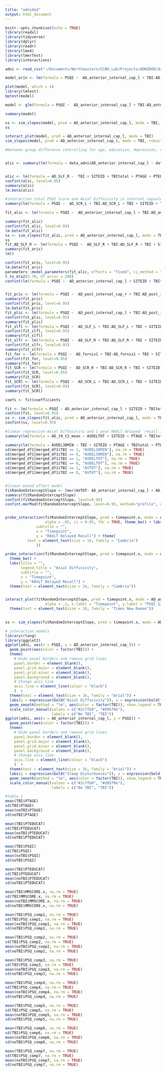 ```yaml
---
title: "adnidod"
output: html_document
---
```


```r
knitr::opts_chunk$set(echo = TRUE)
library(readxl)
library(tidyverse)
library(dplyr)
library(readr)
library(lme4)
library(lmerTest)
library(interactions)
```


```r

adni <- read_csv("~/Documents/Northeastern/CCBH_Lab/Projects/ADNIDOD/data/ADNIDOD_clean.csv")

model_orin <- lm(formula = PSQI ~  AD_anterior_internal_cap_l + TBI:AD_anterior_internal_cap_l + TBI + SITEID + TBItotal + PTAGE + PTEDUCAT + gdscore + capscurr + capslife + APOE4 + PTRACCAT, data = adni)

plot(model, which = 4)
library(lmtest)
bptest(model)

model <- glm(formula = PSQI ~  AD_anterior_internal_cap_l + TBI:AD_anterior_internal_cap_l + TBI + SITEID + TBItotal + PTAGE + PTEDUCAT + gdscore + capscurr + capslife + PTRACCAT, data = adni, family = Gamma())

summary(model)

ss <- sim_slopes(model, pred = AD_anterior_internal_cap_l, modx = TBI, robust = "HC3", control.fdr = TRUE, confint=TRUE)
ss

interact_plot(model, pred = AD_anterior_internal_cap_l, modx = TBI)
sim_slopes(model, pred = AD_anterior_internal_cap_l, modx = TBI, robust = "HC3", control.fdr = TRUE)

```


```r
#between group difference controlling for age, education, depression, current ptsd, lifetime ptsd, and site


alic <- summary(lm(formula = data_adni$AD_anterior_internal_cap_l ~ data_adni$TBI + data_adni$PTAGE + data_adni$PTEDUCAT + data_adni$PTRACE + data_adni$gdscore + data_adni$ptsdcurr  + data_adni$ptsdlife + data_adni$APOE4 + data_adni$SITEID))


alic <- lm(formula = AD_SLF_R ~  TBI + SITEID + TBItotal + PTAGE + PTEDUCAT + gdscore + capscurr + capslife + APOE4 + PTRACCAT, data = adni)
confint(alic, level=0.95)
summary(alic)
lm.beta(alic)

#interaction total PSQI score and Axial Diffusivity in internal capsule
summary(lm(formula = PSQI ~  AD_SCR_L + TBI:AD_SCR_L + TBI + SITEID + TBItotal + PTAGE + PTEDUCAT + gdscore + capscurr + capslife + APOE4 + PTRACCAT, data = ADNIDOD))

fit_alic <- lm(formula = PSQI ~  AD_anterior_internal_cap_l + TBI:AD_anterior_internal_cap_l + TBI + SITEID + TBItotal + PTAGE + PTEDUCAT + gdscore + capscurr + capslife + APOE4, data = ADNIDOD_clean)

summary(fit_alic)
confint(fit_alic, level=0.95)
lm.beta(fit_alic)
ss <- sim_slopes(fit_alic, pred = AD_anterior_internal_cap_l, modx = TBI, johnson_neyman = TRUE, control.fdr = TRUE, confint=TRUE,  data = ADNIDOD_clean)
ss
fit_AD_SLF_R <- lm(formula = PSQI ~  AD_SLF_R + TBI:AD_SLF_R + TBI + SITEID + TBItotal + PTAGE + PTEDUCAT + gdscore + capscurr + capslife + APOE4, data = ADNIDOD_clean)
summary(fit_aric)
lm()

confint(fit_aric, level=0.95)
lm.beta(fit_aric)
parameters::model_parameters(fit_alic, effects = "fixed", ci_method = "satterthwaite")
t_to_eta2(3.70, df_error = 208)
confint(lm(formula = PSQI ~  AD_anterior_internal_cap_l + SITEID + TBItotal + PTAGE + PTEDUCAT + gdscore + capscurr + capslife, data = TBI))


fit_pric <- lm(formula = PSQI ~  AD_post_internal_cap_r + TBI:AD_post_internal_cap_r + TBI + SITEID + TBItotal + PTAGE + PTEDUCAT + gdscore + capscurr + capslife + APOE4, data = ADNIDOD_clean)
summary(fit_pric)
confint(fit_pric, level=0.95)
lm.beta(fit_pric)
fit_plic <- lm(formula = PSQI ~  AD_post_internal_cap_l + TBI:AD_post_internal_cap_l + TBI + SITEID + TBItotal + PTAGE + PTEDUCAT + gdscore + capscurr + capslife + APOE4, data = ADNIDOD_clean)
confint(fit_plic, level=0.95)
summary(fit_plic)
fit_slfl <- lm(formula = PSQI ~  AD_SLF_L + TBI:AD_SLF_L + TBI + SITEID + TBItotal + PTAGE + PTEDUCAT + gdscore + capscurr + capslife + APOE4, data = ADNIDOD_clean)
confint(fit_slfl, level=0.95)
summary(fit_slfl)
fit_slfr <- lm(formula = PSQI ~  AD_SLF_R + TBI:AD_SLF_R + TBI + SITEID + TBItotal + PTAGE + PTEDUCAT + gdscore + capscurr + capslife + APOE4, data = ADNIDOD_clean)
confint(fit_slfr, level=0.95)
summary(fit_slfr)
fit_for <- lm(formula = PSQI ~  AD_fornix1 + TBI:AD_fornix1 + TBI + SITEID + TBItotal + PTAGE + PTEDUCAT + gdscore + capscurr + capslife + APOE4, data = ADNIDOD_clean)
confint(fit_for, level=0.95)
summary(fit_for)
fit_SCR <- lm(formula = PSQI ~  AD_SCR_R + TBI:AD_SCR_R + TBI + SITEID + TBItotal + PTAGE + PTEDUCAT + gdscore + capscurr + capslife + APOE4, data = ADNIDOD_clean)
confint(fit_SCR, level=0.95)
summary(fit_SCR)
fit_SCRl <- lm(formula = PSQI ~  AD_SCR_L + TBI:AD_SCR_L + TBI + SITEID + TBItotal + PTAGE + PTEDUCAT + gdscore + capscurr + capslife + APOE4, data = ADNIDOD_clean)
confint(fit_SCRl, level=0.95)
summary(fit_SCRl)

coefs <- fit$coefficients

fit <- lm(formula = PSQI ~ AD_anterior_internal_cap_l + SITEID + TBItotal + PTAGE + PTEDUCAT + gdscore + capscurr + capslife + APOE4, data = T1notbi)
confint(fit, level=0.95)
ss <- sim_slopes(fit_alic, pred = AD_anterior_internal_cap_l, modx = TBI, johnson_neyman = TRUE, control.fdr = TRUE,  data = TBI)
confint(ss, level=0.95)

#linear regression Axial Diffusivity and 1 year RAVLT delayed  recall in TBI
summary(lm(formula = AD_19_t2_mean ~ AVDELTOT + SITEID + PTAGE + TBItotal + PTEDUCAT + gdscore + ptsdcurr + ptsdlife + PTRACCAT, data = TBI_t2))

summary(lm(formula = AVDEL30MIN ~ TBI + SITEID + PTAGE + TBItotal + PTEDUCAT + gdscore + ptsdcurr + ptsdlife + PTRACCAT + APOE4, data = merged_df1))
sd(merged_df1[merged_df1$TBI == 1, "AVDEL30MIN"], na.rm = TRUE)
sd(merged_df1[merged_df1$TBI == 0, "AVDEL30MIN"], na.rm = TRUE)
sd(merged_df1[merged_df1$TBI == 1, "AVDELTOT"], na.rm = TRUE)
sd(merged_df1[merged_df1$TBI == 0, "AVDELTOT"], na.rm = TRUE)
sd(merged_df1[merged_df1$TBI == 1, "AVTOT"], na.rm = TRUE)
sd(merged_df1[merged_df1$TBI == 0, "AVTOT"], na.rm = TRUE)


#linear mixed effect model
fitRandomInterceptSlope <- lmer(AVTOT~ AD_anterior_internal_cap_l + AD_anterior_internal_cap_l_t1*timepoint + SITEID + PTAGE + TBItotal + PTEDUCAT + gdscore + ptsdcurr + ptsdlife + PTRACCAT  + APOE4 (1|SCRNO), data=na.omit(TBI))
summary(fitRandomInterceptSlope)
confint(fitRandomInterceptSlope, level=0.95)
confint.merMod(fitRandomInterceptSlope, level=0.95, method="profile", devtol =  1e-6)


probe_interaction(fitRandomInterceptSlope, pred = timepoint.x, modx = AD_anterior_internal_cap_l,
                  alpha = .05, ci = 0.95, fdr = TRUE, theme_bw() + labs(title = "", legend.title = "Axial Diffusivity",
              subtitle = "",
              x = "Timepoint",
              y = "RAVLT Delayed Recall") + theme(
          text = element_text(size = 16, family = "Cambria")
              )) 

probe_interaction(fitRandomInterceptSlope, pred = timepoint.x, modx = AD_anterior_internal_cap_l) +
  theme_bw() +
  labs(title = "",
       legend.title = "Axial Diffusivity",
       subtitle = "",
       x = "Timepoint",
       y = "RAVLT Delayed Recall") +
  theme(text = element_text(size = 16, family = "Cambria"))


interact_plot(fitRandomInterceptSlope, pred = timepoint.x, modx = AD_anterior_internal_cap_l,
                  alpha = .1, x.label = "Timepoint", y.label = "PSQI 12 months", legend.main = "Axial Diffusivity at Baseline",  colors = "Qual2") +
  theme(text = element_text(size = 10, family = "Times New Roman"))
        

ss <- sim_slopes(fitRandomInterceptSlope, pred = timepoint.x, modx = AD_anterior_internal_cap_l, johnson_neyman = TRUE, control.fdr = TRUE,  data = TBI)

```

```r
# interaction models
library(rlang)
library(ggplot2)
ggplot(adni, aes(x = PSQI, y = AD_anterior_internal_cap_l)) + 
  geom_point(aes(color = factor(TBI))) + 
  theme(
    # Hide panel borders and remove grid lines
    panel.border = element_blank(),
    panel.grid.major = element_blank(),
    panel.grid.minor = element_blank(),
    panel.background = element_blank(),
    # Change axis line
    axis.line = element_line(colour = "black")
    )  +
  theme(text = element_text(size = 16, family = "Arial")) +
  labs(y = expression(bold("Axial Diffusivity")), x = expression(bold("Sleep Disturbances at Baseline"))) +
  geom_smooth(method = "lm", aes(color = factor(TBI)), show.legend = TRUE) +
  scale_color_manual(values = c("#2c7fb8", "#d95f0e"), 
                     labels = c("No TBI", "TBI"))
ggplot(adni, aes(x = AD_anterior_internal_cap_l, y = PSQI)) + 
  geom_point(aes(color = factor(TBI))) + 
  theme(
    # Hide panel borders and remove grid lines
    panel.border = element_blank(),
    panel.grid.major = element_blank(),
    panel.grid.minor = element_blank(),
    panel.background = element_blank(),
    # Change axis line
    axis.line = element_line(colour = "black")
    )  +
  theme(text = element_text(size = 16, family = "Arial")) +
  labs(y = expression(bold("Sleep Disturbances")), x = expression(bold("Axial Diffusivity"))) +
  geom_smooth(method = "lm", aes(color = factor(TBI)), show.legend = TRUE) +
  scale_color_manual(values = c("#2c7fb8", "#d95f0e"), 
                     labels = c("No TBI", "TBI"))

```

```r
#table 1
mean(TBI$PTAGE)
sd(TBI$PTAGE)
mean(noTBI$PTAGE)
sd(noTBI$PTAGE)

mean(TBI$PTEDUCAT)
sd(TBI$PTEDUCAT)
mean(noTBI$PTEDUCAT)
sd(noTBI$PTEDUCAT)

mean(TBI$PSQI)
sd(TBI$PSQI)
mean(noTBI$PSQI)
sd(noTBI$PSQI)

mean(TBI$PTEDUCAT)
sd(TBI$PTEDUCAT)
mean(noTBI$PTEDUCAT)
sd(noTBI$PTEDUCAT)

mean(TBI$MMSCORE.x, na.rm = TRUE)
sd(TBI$MMSCORE.x, na.rm = TRUE)
mean(noTBI$MMSCORE.x, na.rm = TRUE)
sd(noTBI$MMSCORE.x, na.rm = TRUE)

mean(TBI$PSQ_comp1, na.rm = TRUE)
sd(TBI$PSQ_comp1, na.rm = TRUE)
mean(noTBI$PSQ_comp1, na.rm = TRUE)
sd(noTBI$PSQ_comp1, na.rm = TRUE)

mean(TBI$PSQ_comp2, na.rm = TRUE)
sd(TBI$PSQ_comp2, na.rm = TRUE)
mean(noTBI$PSQ_comp2, na.rm = TRUE)
sd(noTBI$PSQ_comp2, na.rm = TRUE)

mean(TBI$PSQ_comp3, na.rm = TRUE)
sd(TBI$PSQ_comp3, na.rm = TRUE)
mean(noTBI$PSQ_comp3, na.rm = TRUE)
sd(noTBI$PSQ_comp3, na.rm = TRUE)

mean(TBI$PSQ_comp4, na.rm = TRUE)
sd(TBI$PSQ_comp4, na.rm = TRUE)
mean(noTBI$PSQ_comp4, na.rm = TRUE)
sd(noTBI$PSQ_comp4, na.rm = TRUE)

mean(TBI$PSQ_comp5, na.rm = TRUE)
sd(TBI$PSQ_comp5, na.rm = TRUE)
mean(noTBI$PSQ_comp5, na.rm = TRUE)
sd(noTBI$PSQ_comp5, na.rm = TRUE)

mean(TBI$PSQ_comp6, na.rm = TRUE)
sd(TBI$PSQ_comp6, na.rm = TRUE)
mean(noTBI$PSQ_comp6, na.rm = TRUE)
sd(noTBI$PSQ_comp6, na.rm = TRUE)

mean(TBI$PSQ_comp7, na.rm = TRUE)
sd(TBI$PSQ_comp7, na.rm = TRUE)
mean(noTBI$PSQ_comp7, na.rm = TRUE)
sd(noTBI$PSQ_comp7, na.rm = TRUE)
```




